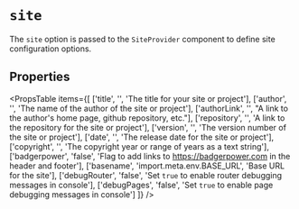
# `site`

The `site` option is passed to the `SiteProvider` component
to define site configuration options.

<Snippet
  file="config/site.jsx"
  expand
  highlightLines="16"
/>

## Properties

<PropsTable
  items={[
    ['title',      '', 'The title for your site or project'],
    ['author',     '', 'The name of the author of the site or project'],
    ['authorLink', '', "A link to the author's home page, github repository, etc."],
    ['repository', '', 'A link to the repository for the site or project'],
    ['version',    '', 'The version number of the site or project'],
    ['date',       '', 'The release date for the site or project'],
    ['copyright',  '', 'The copyright year or range of years as a text string'],
    ['badgerpower', 'false', 'Flag to add links to https://badgerpower.com in the header and footer'],
    ['basename',    'import.meta.env.BASE_URL', 'Base URL for the site'],
    ['debugRouter', 'false', 'Set `true` to enable router debugging messages in console'],
    ['debugPages',  'false', 'Set `true` to enable page debugging messages in console']
  ]}
/>
